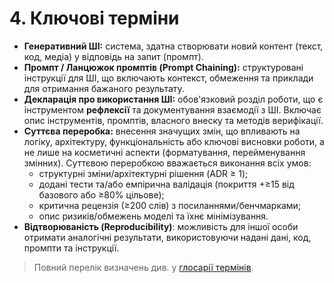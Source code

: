 # 4. Ключові терміни

- **Генеративний ШІ:** система, здатна створювати новий контент (текст, код, медіа) у відповідь на запит (промпт).
- **Промпт / Ланцюжок промптів (Prompt Chaining):** структуровані інструкції для ШІ, що включають контекст, обмеження та приклади для отримання бажаного результату.
- **Декларація про використання ШІ:** обов'язковий розділ роботи, що є інструментом **рефлексії** та документування взаємодії з ШІ. Включає опис інструментів, промптів, власного внеску та методів верифікації.
- **Суттєва переробка:** внесення значущих змін, що впливають на логіку, архітектуру, функціональність або ключові висновки роботи, а не лише на косметичні аспекти (форматування, перейменування змінних). Суттєвою переробкою вважається виконання всіх умов:
    - структурні зміни/архітектурні рішення (ADR ≥ 1);
    - додані тести та/або емпірична валідація (покриття +≥15 від базового або ≥80% цільове);
    - критична рецензія (≥200 слів) з посиланнями/бенчмарками;
    - опис ризиків/обмежень моделі та їхнє мінімізування.
- **Відтворюваність (Reproducibility)**: можливість для іншої особи отримати аналогічні результати, використовуючи надані дані, код, промпти та інструкції.

> Повний перелік визначень див. у [глосарії термінів](/appendices/glossary).
